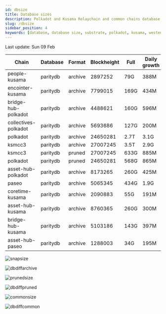 ```yaml
---
id: dbsize
title: Database sizes
description: Polkadot and Kusama Relaychain and common chains database sizes
slug: /dbsize
sidebar_position: 4
keywords: [database, database size, substrate, polkadot, kusama, westend]
---
```



Last update: Sun 09 Feb

| Chain    | Database   | Format | Blockheight | Full         | Daily growth |
| ------------------------| ----------- | -------- | ------- | ---------- | ----- | 
| people-kusama | paritydb | archive | 2897252 | 79G | 388M |
| encointer-kusama | paritydb | archive | 7799015 | 169G | 434M |
| bridge-hub-polkadot | paritydb | archive | 4488621 | 160G | 596M |
| collectives-polkadot | paritydb | archive | 5693686 | 127G | 200M |
| polkadot | paritydb | archive | 24650281 | 2.7T | 3.1G |
| ksmcc3 | paritydb | archive | 27007245 | 3.5T | 2.9G |
| ksmcc3 | paritydb | pruned | 27007245 | 633G | 885M |
| polkadot | paritydb | pruned | 24650281 | 568G | 865M |
| asset-hub-polkadot | paritydb | archive | 8173265 | 260G | 425M |
| paseo | paritydb | archive | 5065345 | 434G | 1.9G |
| coretime-kusama | paritydb | archive | 2090883 | 55G | 191M |
| asset-hub-kusama | paritydb | archive | 8760365 | 260G | 300M |
| bridge-hub-kusama | paritydb | archive | 5103186 | 143G | 397M |
| asset-hub-paseo | paritydb | archive | 1288003 | 34G | 195M |

![snapsize](/img/archivesize.png)

![dbdiffarchive](/img/dbdiffrelay.png)

![prunedsize](/img/prunedsize.png)

![dbdiffpruned](/img/dbdiffpruned.png)

![commonsize](/img/commonsize.png)

![dbdiffcommon](/img/dbdiffcommon.png)
